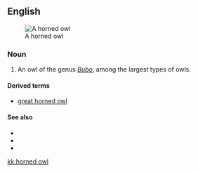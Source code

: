 ==English==
[[Image:Bubo virginianusDO1908P01CA.JPG|thumb|A horned owl]]
===Noun===
{{en-noun|sg=[[horned]] [[owl]]}}

# An owl of the genus ''[[Bubo]]'', among the largest types of owls.

====Derived terms====
*[[great horned owl]]

====See also====
*{{pedialite}}
*{{specieslite|Bubo}}
*{{commonslite}}

[[kk:horned owl]]
